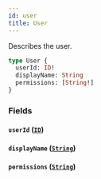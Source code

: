 ```yaml
---
id: user
title: User
---
```


Describes the user.

```graphql
type User {
  userId: ID!
  displayName: String
  permissions: [String!]
}
```

### Fields

#### `userId` ([`ID`](/docs/apis-clients/tasklist-api/scalars/id))

#### `displayName` ([`String`](/docs/apis-clients/tasklist-api/scalars/string))

#### `permissions` ([`String`](/docs/apis-clients/tasklist-api/scalars/string))
